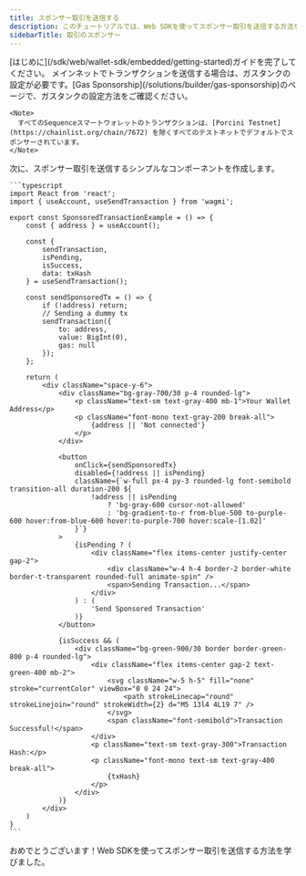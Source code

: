 ```yaml
---
title: スポンサー取引を送信する
description: このチュートリアルでは、Web SDKを使ってスポンサー取引を送信する方法を学びます。
sidebarTitle: 取引のスポンサー
---
```


<Steps>
  <Step title="Web SDKのセットアップ">
    [はじめに](/sdk/web/wallet-sdk/embedded/getting-started)ガイドを完了してください。
  </Step>

  <Step title="ガスタンクのセットアップ（メインネットのみ）">
    メインネットでトランザクションを送信する場合は、ガスタンクの設定が必要です。[Gas Sponsorship](/solutions/builder/gas-sponsorship)のページで、ガスタンクの設定方法をご確認ください。

    <Note>
      すべてのSequenceスマートウォレットのトランザクションは、[Porcini Testnet](https://chainlist.org/chain/7672) を除くすべてのテストネットでデフォルトでスポンサーされています。
    </Note>
  </Step>

  <Step title="スポンサー取引を送信する">
    次に、スポンサー取引を送信するシンプルなコンポーネントを作成します。

    ```typescript
    import React from 'react';
    import { useAccount, useSendTransaction } from 'wagmi';

    export const SponsoredTransactionExample = () => {
        const { address } = useAccount();

        const {
            sendTransaction,
            isPending,
            isSuccess,
            data: txHash
        } = useSendTransaction();

        const sendSponsoredTx = () => {
            if (!address) return;
            // Sending a dummy tx
            sendTransaction({
                to: address,
                value: BigInt(0),
                gas: null
            });
        };

        return (
            <div className="space-y-6">
                <div className="bg-gray-700/30 p-4 rounded-lg">
                    <p className="text-sm text-gray-400 mb-1">Your Wallet Address</p>
                    <p className="font-mono text-gray-200 break-all">
                        {address || 'Not connected'}
                    </p>
                </div>

                <button
                    onClick={sendSponsoredTx}
                    disabled={!address || isPending}
                    className={`w-full px-4 py-3 rounded-lg font-semibold transition-all duration-200 ${
                        !address || isPending
                            ? 'bg-gray-600 cursor-not-allowed'
                            : 'bg-gradient-to-r from-blue-500 to-purple-600 hover:from-blue-600 hover:to-purple-700 hover:scale-[1.02]'
                    }`}
                >
                    {isPending ? (
                        <div className="flex items-center justify-center gap-2">
                            <div className="w-4 h-4 border-2 border-white border-t-transparent rounded-full animate-spin" />
                            <span>Sending Transaction...</span>
                        </div>
                    ) : (
                        'Send Sponsored Transaction'
                    )}
                </button>

                {isSuccess && (
                    <div className="bg-green-900/30 border border-green-800 p-4 rounded-lg">
                        <div className="flex items-center gap-2 text-green-400 mb-2">
                            <svg className="w-5 h-5" fill="none" stroke="currentColor" viewBox="0 0 24 24">
                                <path strokeLinecap="round" strokeLinejoin="round" strokeWidth={2} d="M5 13l4 4L19 7" />
                            </svg>
                            <span className="font-semibold">Transaction Successful!</span>
                        </div>
                        <p className="text-sm text-gray-300">Transaction Hash:</p>
                        <p className="font-mono text-sm text-gray-400 break-all">
                            {txHash}
                        </p>
                    </div>
                )}
            </div>
        )
    }
    ```
  </Step>
</Steps>

おめでとうございます！Web SDKを使ってスポンサー取引を送信する方法を学びました。